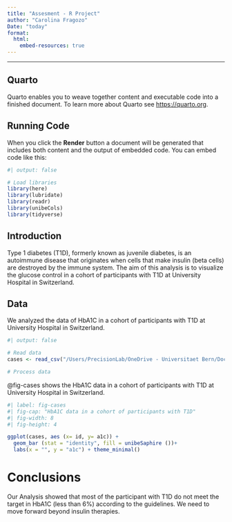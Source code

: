```yaml
---
title: "Assesment - R Project"
author: "Carolina Fragozo"
Date: "today"
format:
  html:
    embed-resources: true
---
```


----
## Quarto

Quarto enables you to weave together content and executable code into a finished document. To learn more about Quarto see <https://quarto.org>.

## Running Code

When you click the **Render** button a document will be generated that includes both content and the output of embedded code. You can embed code like this:

```r
#| output: false

# Load libraries 
library(here)
library(lubridate)
library(readr)
library(unibeCols)
library(tidyverse)
```

## Introduction

Type 1 diabetes (T1D), formerly known as juvenile diabetes, is an autoimmune disease that originates when cells that make insulin (beta cells) are destroyed by the immune system. The aim of this analysis is to visualize the glucose control in a cohort of participants with T1D at University Hospital in Switzerland.

## Data

We analyzed the data of HbA1C in a cohort of participants with T1D at University Hospital in Switzerland.

```r
#| output: false

# Read data
cases <- read_csv("/Users/PrecisionLab/OneDrive - Universitaet Bern/Documents/RStudio_Project Course/T1DEXI Base de datos Carolina Feb 23 2024.csv")

# Process data 
```

@fig-cases shows the HbA1C data in a cohort of participants with T1D at University Hospital in Switzerland.

```r
#| label: fig-cases 
#| fig-cap: "HbA1C data in a cohort of participants with T1D"
#| fig-width: 8
#| fig-height: 4

ggplot(cases, aes (x= id, y= a1c)) + 
  geom_bar (stat = "identity", fill = unibeSaphire ())+
  labs(x = "", y = "a1c") + theme_minimal() 
```

# Conclusions

Our Analysis showed that most of the participant with T1D do not meet the target in HbA1C (less than 6%) according to the guidelines. We need to move forward beyond insulin therapies.

